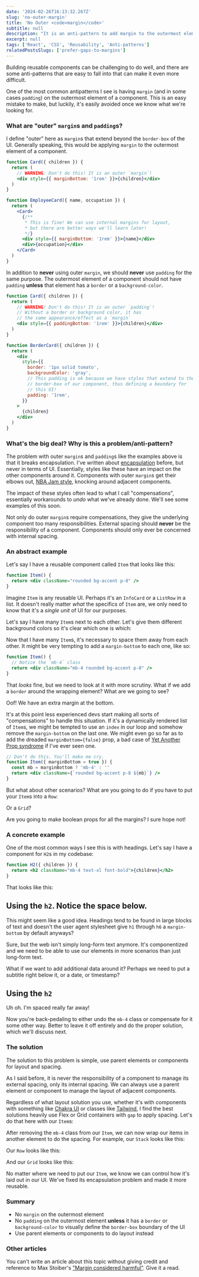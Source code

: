 ```yaml
---
date: '2024-02-26T16:13:32.267Z'
slug: 'no-outer-margin'
title: 'No Outer <code>margin</code>'
subtitle: null
description: "It is an anti-pattern to add margin to the outermost element of a component. It breaks encapsulation and makes components difficult to reuse. Let's learn what to do instead."
excerpt: null
tags: ['React', 'CSS', 'Reusability', 'Anti-patterns']
relatedPostsSlugs: ['prefer-gaps-to-margins']
---
```


Building reusable components can be challenging to do well, and there are some anti-patterns that are easy to fall into that can make it even more difficult.

One of the most common antipatterns I see is having `margin` (and in some cases `padding`) on the outermost element of a component. This is an easy mistake to make, but luckily, it's easily avoided once we know what we're looking for.

### What are "outer" `margin`s and `padding`s?

I define "outer" here as `margin`s that extend beyond the `border-box` of the UI. Generally speaking, this would be applying `margin` to the outermost element of a component.

```jsx
function Card({ children }) {
  return (
    // WARNING: Don't do this! It is an outer `margin`!
    <div style={{ marginBottom: '1rem' }}>{children}</div>
  )
}

function EmployeeCard({ name, occupation }) {
  return (
    <Card>
      {/**
       * This is fine! We can use internal margins for layout,
       * but there are better ways we'll learn later!
       */}
      <div style={{ marginBottom: '1rem' }}>{name}</div>
      <div>{occupation}</div>
    </Card>
  )
}
```

In addition to **never** using outer `margin`, we should **never** use `padding` for the same purpose. The outermost element of a component should not have `padding` **unless** that element has a `border` or a `background-color`.

```jsx
function Card({ children }) {
  return (
    // WARNING! Don't do this! It is an outer `padding`!
    // Without a border or background color, it has
    // the same appearance/effect as a `margin`
    <div style={{ paddingBottom: '1rem' }}>{children}</div>
  )
}

function BorderCard({ children }) {
  return (
    <div
      style={{
        border: '1px solid tomato',
        backgroundColor: 'gray',
        // This padding is ok because we have styles that extend to the
        // border-box of our component, thus defining a boundary for
        // this UI!
        padding: '1rem',
      }}
    >
      {children}
    </div>
  )
}
```

### What's the big deal? Why is this a problem/anti-pattern?

The problem with outer `margin`s and `padding`s like the examples above is that it breaks encapsulation. I've written about [encapsulation](/encapsulation) before, but never in terms of UI. Essentially, styles like these have an impact on the other components around it. Components with outer `margin`s get their elbows out, [NBA Jam style](https://en.wikipedia.org/wiki/NBA_Jam), knocking around adjacent components.

The impact of these styles often lead to what I call "compensations", essentially workarounds to _undo_ what we've already done. We'll see some examples of this soon.

Not only do outer `margin`s require compensations, they give the underlying component too many responsibilities. External spacing should **never** be the responsibility of a component. Components should only ever be concerned with internal spacing.

### An abstract example

Let's say I have a reusable component called `Item` that looks like this:

```jsx
function Item() {
  return <div className="rounded bg-accent p-8" />
}
```

<div class="my-4">
  <div class="rounded bg-accent p-8" />
</div>

Imagine `Item` is any reusable UI. Perhaps it's an `InfoCard` or a `ListRow` in a list. It doesn't really matter _what_ the specifics of `Item` are, we only need to know that it's a _single unit_ of UI for our purposes.

Let's say I have many `Item`s next to each other. Let's give them different background colors so it's clear which one is which:

<div class="my-4">
  <div class="rounded bg-accent p-8" />
  <div class="rounded bg-pink-500 p-8" />
  <div class="rounded bg-orange-400 p-8" />
</div>

Now that I have many `Item`s, it's necessary to space them away from each other. It might be very tempting to add a `margin-bottom` to each one, like so:

```jsx
function Item() {
  // Notice the `mb-4` class
  return <div className="mb-4 rounded bg-accent p-8" />
}
```

<div class="my-4">
  <div class="mb-4 rounded bg-accent p-8" />
  <div class="mb-4 rounded bg-pink-500 p-8" />
  <div class="mb-4 rounded bg-orange-400 p-8" />
</div>

That _looks_ fine, but we need to look at it with more scrutiny. What if we add a `border` around the wrapping element? What are we going to see?

<div class="my-4 rounded border-4 border-lime-400">
  <div class="mb-4 rounded bg-accent p-8" />
  <div class="mb-4 rounded bg-pink-500 p-8" />
  <div class="mb-4 rounded bg-orange-400 p-8" />
</div>

Oof! We have an extra margin at the bottom.

It's at this point less experienced devs start making all sorts of "compensations" to handle this situation. If it's a dynamically rendered list of `Item`s, we might be tempted to use an `index` in our loop and somehow remove the `margin-bottom` on the last one. <Marker content="Or even apply a wrapping element with a negative <code>margin</code>. Gross." /> We might even go so far as to add the dreaded `marginBottom={false}` prop, a bad case of [Yet Another Prop syndrome](/quit-your-yapping) if I've ever seen one. <Marker content="Seriously, these kinds of props make me want to 🤮" />

```jsx
// Don't do this. You'll make me cry.
function Item({ marginBottom = true }) {
  const mb = marginBottom ? 'mb-4' : ''
  return <div className={`rounded bg-accent p-8 ${mb}`} />
}
```

But what about other scenarios? What are you going to do if you have to put your `Item`s into a `Row`:

<div class="my-4 flex rounded border-4 border-lime-400">
  <div class="mb-4 rounded bg-accent p-8" />
  <div class="mb-4 rounded bg-pink-500 p-8" />
  <div class="mb-4 rounded bg-orange-400 p-8" />
</div>

Or a `Grid`?

<div class="my-4 grid grid-cols-2 grid-rows-2 rounded border-4 border-lime-400">
  <div class="mb-4 rounded bg-accent p-8" />
  <div class="mb-4 rounded bg-pink-500 p-8" />
  <div class="mb-4 rounded bg-orange-400 p-8" />
</div>

Are you going to make boolean props for all the margins? I sure hope
not!

### A concrete example

One of the most common ways I see this is with headings. Let's say I have a component for `H2`s in my codebase:

```jsx
function H2({ children }) {
  return <h2 className="mb-4 text-xl font-bold">{children}</h2>
}
```

That looks like this:

<div class="my-4 bg-gray-100 px-4 py-2 dark:bg-gray-800">
  <h2 className="mb-4 text-xl font-bold">
    Using the <code>h2</code>. Notice the space below.
  </h2>
</div>

This might seem like a good idea. Headings tend to be found in large blocks of text and doesn't the user agent stylesheet give `h1` through `h6` a `margin-bottom` by default anyways?

Sure, but the web isn't simply long-form text anymore. It's componentized and we need to be able to use our elements in more scenarios than just long-form text.

What if we want to add additional data around it? Perhaps we need to put a subtitle right below it, or a date, or timestamp?

<div class="my-4 bg-gray-100 px-4 py-2 dark:bg-gray-800">
  <h2 className="mb-4 text-xl font-bold">
    Using the <code>h2</code>
  </h2>
  <div class="font-sans text-lg">Uh oh. I'm spaced really far away!</div>
</div>

Now you're back-pedaling to either undo the `mb-4` class or compensate for it some other way. Better to leave it off entirely and do the proper solution, which we'll discuss next.

### The solution

The solution to this problem is simple, use parent elements or components for layout and spacing.

As I said before, it is never the responsibility of a component to manage its external spacing, only its internal spacing. We can always use a parent element or component to manage the layout of adjacent components.

Regardless of what layout solution you use, whether it's with components with something like [Chakra UI](https://chakra-ui.com/) or classes like [Tailwind](https://tailwindcss.com), I find the best solutions heavily use Flex or Grid containers with `gap` to apply spacing. Let's do that here with our `Item`s:

After removing the `mb-4` class from our `Item`, we can now wrap our items in another element to do the spacing. For example, our `Stack` looks like this:

<div class="my-4 flex flex-col gap-4 rounded border-4 border-lime-400">
  <div class="rounded bg-accent p-8" />
  <div class="rounded bg-pink-500 p-8" />
  <div class="rounded bg-orange-400 p-8" />
</div>

Our `Row` looks like this:

<div class="my-4 flex gap-4 rounded border-4 border-lime-400">
  <div class="rounded bg-accent p-8" />
  <div class="rounded bg-pink-500 p-8" />
  <div class="rounded bg-orange-400 p-8" />
</div>

And our `Grid` looks like this:

<div class="my-4 grid grid-cols-2 grid-rows-2 gap-4 rounded border-4 border-lime-400">
  <div class="rounded bg-accent p-8" />
  <div class="rounded bg-pink-500 p-8" />
  <div class="rounded bg-orange-400 p-8" />
</div>

No matter where we need to put our `Item`, we know we can control how it's laid out in our UI. We've fixed its encapsulation problem and made it more reusable.

### Summary

- No `margin` on the outermost element
- No `padding` on the outermost element **unless** it has a `border` or `background-color` to visually define the `border-box` boundary of the UI
- Use parent elements or components to do layout instead

### Other articles

You can't write an article about this topic without giving credit and reference to Max Stoiber's ["Margin considered harmful"](https://mxstbr.com/thoughts/margin/). Give it a read.
